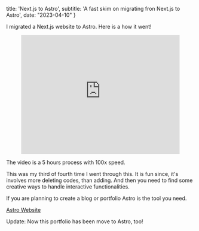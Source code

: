 title: 'Next.js to Astro',
subtitle: 'A fast skim on migrating fron Next.js to Astro',
date: "2023-04-10"
}

I migrated a Next.js website to Astro. Here is a how it went!

<figure>
<!-- <video src='/next-to-astro.mp4' class='rd-xl b-1 shadow-xl block'  controls playsinline muted autoplay /> -->

<div style="padding:75% 0 0 0;position:relative;"><iframe src="https://player.vimeo.com/video/824922485?h=a31e725f50&amp;badge=0&amp;autopause=0&amp;player_id=0&amp;app_id=58479" frameborder="0" allow="autoplay; fullscreen; picture-in-picture" allowfullscreen style="position:absolute;top:0;left:0;width:100%;height:100%;" title="next-to-astro"></iframe></div><script src="https://player.vimeo.com/api/player.js"></script>
</figure>

The video is a 5 hours process with 100x speed.

This was my third of fourth time I went through this. It is fun since, it's involves more deleting codes, than adding. And then you need to find some creative ways to handle interactive functionalities.

If you are planning to create a blog or portfolio Astro is the tool you need.

<div class=!my-20>
<a href='https://astro.build' class='bf-i-logos-astro-icon before:opacity-100 btn-ghost no-underline inlin-flex ac  mt-10 py-4 px-8 af-i-ph-arrow-up-right after:mis-6'>Astro Website</a>
</div>

Update: Now this portfolio has been move to Astro, too!
